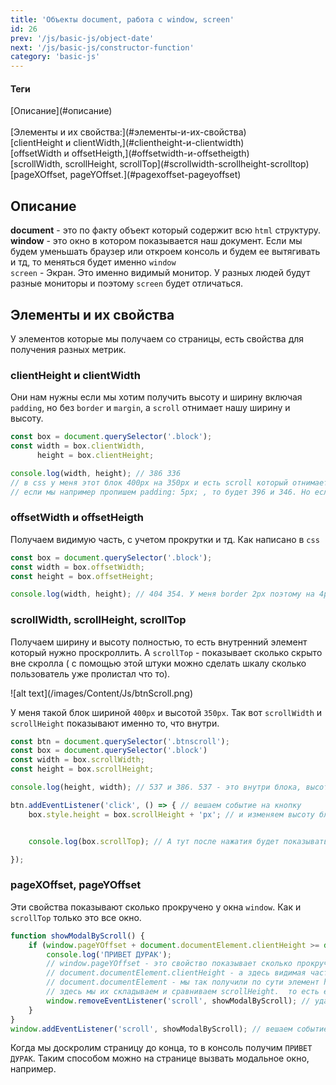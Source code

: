 ```yaml
---
title: 'Объекты document, работа с window, screen'
id: 26
prev: '/js/basic-js/object-date'
next: '/js/basic-js/constructor-function'
category: 'basic-js'
---
```


<div className = 'mdHead'>

#### Теги
<div className='tag_js'>[Описание](#описание)</div><br/>
<div className='tag_js'>[Элементы и их свойства:](#элементы-и-их-свойства)</div>
<div className='mini_tag_js'>[clientHeight и clientWidth,](#clientheight-и-clientwidth)</div>
<div className='mini_tag_js'>[offsetWidth и offsetHeigth,](#offsetwidth-и-offsetheigth)</div>
<div className='mini_tag_js'>[scrollWidth, scrollHeight, scrollTop](#scrollwidth-scrollheight-scrolltop)</div>
<div className='mini_tag_js'>[pageXOffset, pageYOffset.](#pagexoffset-pageyoffset)</div>

</div>

## Описание ##

<b>document</b> - это по факту объект который содержит всю `html` структуру.<br/>
<b>window</b> - это окно в котором показывается наш документ.
Если мы будем уменьшать браузер или откроем консоль и будем ее вытягивать и тд, то меняться будет именно `window`<br/>
`screen` - Экран. Это именно видимый монитор. У разных людей будут разные мониторы и поэтому `screen` будет отличаться.<br/>


## Элементы и их свойства ##
У элементов которые мы получаем со страницы, есть свойства для получения разных метрик.

### clientHeight и clientWidth ###
Они нам нужны если мы хотим получить высоту и ширину включая `padding`, но без `border` и `margin`, а `scroll` отнимает нашу ширину и высоту. 
```javaScript
const box = document.querySelector('.block');
const width = box.clientWidth,
      height = box.clientHeight;

console.log(width, height); // 386 336
// в css у меня этот блок 400px на 350px и есть scroll который отнимает 14px.
// если мы например пропишем padding: 5px; , то будет 396 и 346. Но если пропишем border или margin ничего не изменится.
```

### offsetWidth и offsetHeigth ###
Получаем видимую часть, с учетом прокрутки и тд. Как написано в `css` 
```javaScript
const box = document.querySelector('.block');
const width = box.offsetWidth;
const height = box.offsetHeight;

console.log(width, height); // 404 354. У меня border 2px поэтому на 4px больше с каждой стороны. Scroll при этом уже не отнимает px так как он учитывается.
```
### scrollWidth, scrollHeight, scrollTop ###
Получаем ширину и высоту полностью, то есть внутренний элемент который нужно проскроллить. А `scrollTop` - показывает сколько скрыто вне скролла ( с помощью этой штуки можно сделать шкалу сколько пользователь уже пролистал что то).

<div className='container-img'> <span className="img"> ![alt text](/images/Content/Js/btnScroll.png) </span></div>

У меня такой блок шириной `400px` и высотой `350px`. Так вот `scrollWidth` и `scrollHeight` показывают именно то, что внутри.
```javaScript
const btn = document.querySelector('.btnscroll');
const box = document.querySelector('.block')
const width = box.scrollWidth;
const height = box.scrollHeight;

console.log(height, width); // 537 и 386. 537 - это внутри блока, высота увеличилась из за текста внутри. 386 ширина, 14px забрал scroll

btn.addEventListener('click', () => { // вешаем событие на кнопку
    box.style.height = box.scrollHeight + 'px'; // и изменяем высоту блока при нажатии. немного раскрываем так сказать.


    console.log(box.scrollTop); // А тут после нажатия будет показывать сколько пикселей вверху осталось вне нашего поля зрения(сколько мы проскролили) 

});
```

### pageXOffset, pageYOffset ###
Эти свойства показывают сколько прокручено у окна `window`. Как и `scrollTop` только это все окно.
```javaScript
function showModalByScroll() {
    if (window.pageYOffset + document.documentElement.clientHeight >= document.documentElement.scrollHeight) {
        console.log('ПРИВЕТ ДУРАК');
        // window.pageYOffset - это свойство показывает сколько прокрученно у всего окна
        // document.documentElement.clientHeight - а здесь видимая часть всего html
        // document.documentElement - мы так получили по сути элемент html
        // здесь мы их складываем и сравниваем scrollHeight.  то есть если прокрученная часть окна и видимая совпадают с scrollHeight у всего html, значит мы прокрутили страницу до самого конца.
        window.removeEventListener('scroll', showModalByScroll); // удаляем обработчик
    }
}
window.addEventListener('scroll', showModalByScroll); // вешаем событие scroll На окно и передаем нашу функцию
```
Когда мы доскролим страницу до конца, то в консоль получим `ПРИВЕТ ДУРАК`. Таким способом можно на странице вызвать модальное окно, например.

